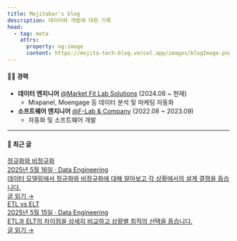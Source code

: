 ```yaml
---
title: Mojitobar's blog
description: 데이터와 개발에 대한 기록
head:
  - tag: meta
    attrs:
      property: og:image
      content: https://mojito-tech-blog.vercel.app/images/blogImage.png
---
```



#### 👨‍💻 경력

- **데이터 엔지니어** [@Market Fit Lab Solutions](https://www.mfitlab.com/solutions) (2024.08 ~ 현재)
  - Mixpanel, Moengage 등 데이터 분석 및 마케팅 자동화
- **소프트웨어 엔지니어** [@F-Lab & Company](https://f-lab.kr/) (2022.08 ~ 2023.09)
  - 자동화 및 소프트웨어 개발

---

#### 📄 최근 글

<div className="recent-posts">
  <a className="recent-post" href="/de-wiki/normalization_denormalization_guide/">
    <div className="recent-post-content">
      <div className="recent-post-title">정규화와 비정규화</div>
      <div className="recent-post-meta">2025년 5월 16일 · Data Engineering</div>
      <div className="recent-post-desc">
        데이터 모델링에서 정규화와 비정규화에 대해 알아보고 각 상황에서의 설계 결졍을 돕습니다.
      </div>
      <div className="recent-post-action">글 읽기 →</div>
    </div>
  </a>
  <a className="recent-post" href="/de-wiki/etl_vs_elt/">
    <div className="recent-post-content">
      <div className="recent-post-title">ETL vs ELT</div>
      <div className="recent-post-meta">2025년 5월 15일 · Data Engineering</div>
      <div className="recent-post-desc">
        ETL과 ELT의 차이점을 상세히 비교하고 상황별 최적의 선택을 돕습니다.
      </div>
      <div className="recent-post-action">글 읽기 →</div>
    </div>
  </a>
</div>
